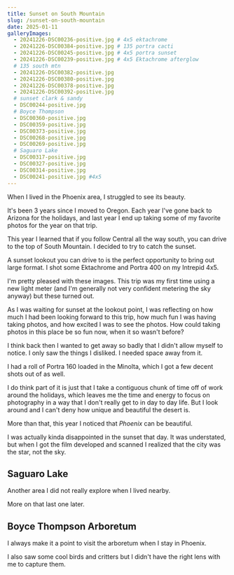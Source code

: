 ```yaml
---
title: Sunset on South Mountain
slug: /sunset-on-south-mountain
date: 2025-01-11
galleryImages:
  - 20241226-DSC00236-positive.jpg # 4x5 ektachrome
  - 20241226-DSC00384-positive.jpg # 135 portra cacti
  - 20241226-DSC00245-positive.jpg # 4x5 portra sunset
  - 20241226-DSC00239-positive.jpg # 4x5 Ektachrome afterglow
  # 135 south mtn
  - 20241226-DSC00382-positive.jpg
  - 20241226-DSC00380-positive.jpg
  - 20241226-DSC00378-positive.jpg
  - 20241226-DSC00392-positive.jpg
  # sunset clark & sandy
  - DSC00244-positive.jpg
  # Boyce Thompson
  - DSC00360-positive.jpg
  - DSC00359-positive.jpg
  - DSC00373-positive.jpg
  - DSC00268-positive.jpg
  - DSC00269-positive.jpg
  # Saguaro Lake
  - DSC00317-positive.jpg
  - DSC00327-positive.jpg
  - DSC00314-positive.jpg
  - DSC00241-positive.jpg #4x5
---
```


When I lived in the Phoenix area, I struggled to see its beauty.

It's been 3 years since I moved to Oregon. Each year I've gone back to Arizona for the holidays, and last year I end up taking some of my favorite photos for the year on that trip.

This year I learned that if you follow Central all the way south, you can drive to the top of South Mountain. I decided to try to catch the sunset.

A sunset lookout you can drive to is the perfect opportunity to bring out large format. I shot some Ektachrome and Portra 400 on my Intrepid 4x5.

<PostImageGroup>
  <PostImage alt="Ektachrome Sunset" props={props} index={0} />
  <PostImage alt="Portra 400 Sunset" props={props} index={2} />
  <PostImage alt="Ektachrome afterglow" props={props} index={3} />
</PostImageGroup>

I'm pretty pleased with these images. This trip was my first time using a new light meter (and I'm generally not very confident metering the sky anyway) but these turned out.

As I was waiting for sunset at the lookout point, I was reflecting on how much I had been looking forward to this trip, how much fun I was having taking photos, and how excited I was to see the photos.
How could taking photos in this place be so fun now, when it so wasn't before?

I think back then I wanted to get away so badly that I didn't allow myself to notice. I only saw the things I disliked. I needed space away from it.

I had a roll of Portra 160 loaded in the Minolta, which I got a few decent shots out of as well.

<PostImageGroup>
  <PostImage
    alt="Sunset flares into the camera over mountainous desert and backlit saguaro"
    props={props}
    index={1}
  />
  <PostImage alt="Portra 160" props={props} index={5} />
  <PostImage alt="Portra 160" props={props} index={4} />
  <PostImage alt="Portra 160" props={props} index={6} />
  <PostImage alt="Portra 160" props={props} index={7} />
</PostImageGroup>

I do think part of it is just that I take a contiguous chunk of time off of work around the holidays, which leaves me the time and energy to focus on photography in a way that I don't really get to in day to day life. But I look around and I can't deny how unique and beautiful the desert is.

More than that, this year I noticed that _Phoenix_ can be beautiful.

<PostImageGroup>
  <PostImage alt="Ektar 100" props={props} index={8} />
</PostImageGroup>

I was actually kinda disappointed in the sunset that day. It was understated, but when I got the film developed and scanned I realized that the city was the star, not the sky.

## Saguaro Lake

Another area I did not really explore when I lived nearby.

<PostImageGroup>
  <PostImage alt="" props={props} index={14} />
  <PostImage alt="" props={props} index={15} />
  <PostImage alt="" props={props} index={16} />
  <PostImage alt="" props={props} index={17} />
</PostImageGroup>

More on that last one later.

## Boyce Thompson Arboretum

I always make it a point to visit the arboretum when I stay in Phoenix.

<PostImageGroup>
  <PostImage alt="Ektar 100" props={props} index={9} />
  <PostImage alt="Ektar 100" props={props} index={10} />
  <PostImage alt="Ektar 100" props={props} index={11} />
  <PostImage alt="Ektar 100" props={props} index={12} />
  <PostImage alt="Ektar 100" props={props} index={13} />
</PostImageGroup>

I also saw some cool birds and critters but I didn't have the right lens with me to capture them.


